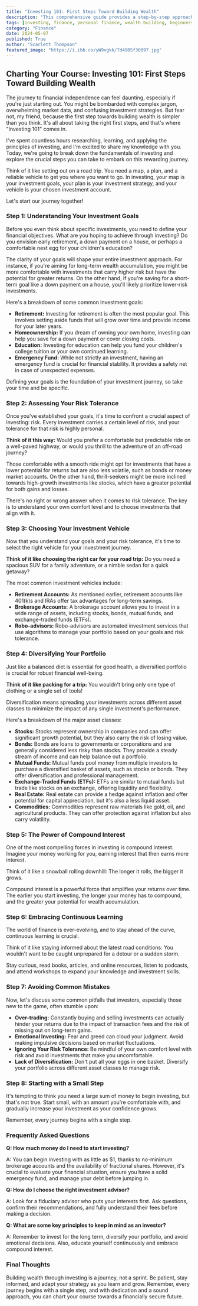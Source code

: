 ```yaml
---
title: "Investing 101: First Steps Toward Building Wealth"
description: "This comprehensive guide provides a step-by-step approach to investing for beginners. Learn about defining investment goals, assessing risk tolerance, choosing the right investment vehicles, diversifying your portfolio, and understanding the power of compound interest. Discover common mistakes to avoid and gain insights from frequently asked questions."
tags: [investing, finance, personal finance, wealth building, beginners, investment goals, risk tolerance, investment vehicles, diversification, compound interest, financial planning, retirement planning]
category: "Finance"
date: 2024-05-07
published: True
author: "Scarlett Thompson"
featured_image: "https://i.ibb.co/yW9vgkk/7d4905f30097.jpg"
---
```


## Charting Your Course: Investing 101: First Steps Toward Building Wealth

The journey to financial independence can feel daunting, especially if you're just starting out. You might be bombarded with complex jargon, overwhelming market data, and confusing investment strategies. But fear not, my friend, because the first step towards building wealth is simpler than you think. It's all about taking the right first steps, and that's where "Investing 101" comes in. 

I've spent countless hours researching, learning, and applying the principles of investing, and I'm excited to share my knowledge with you. Today, we're going to break down the fundamentals of investing and explore the crucial steps you can take to embark on this rewarding journey. 

Think of it like setting out on a road trip.  You need a map, a plan, and a reliable vehicle to get you where you want to go. In investing, your map is your investment goals, your plan is your investment strategy, and your vehicle is your chosen investment account. 

Let's start our journey together!

### Step 1: Understanding Your Investment Goals

Before you even think about specific investments, you need to define your financial objectives. What are you hoping to achieve through investing? Do you envision early retirement, a down payment on a house, or perhaps a comfortable nest egg for your children's education? 

The clarity of your goals will shape your entire investment approach. For instance, if you're aiming for long-term wealth accumulation, you might be more comfortable with investments that carry higher risk but have the potential for greater returns. On the other hand, if you're saving for a short-term goal like a down payment on a house, you'll likely prioritize lower-risk investments.

Here's a breakdown of some common investment goals:

* **Retirement:** Investing for retirement is often the most popular goal. This involves setting aside funds that will grow over time and provide income for your later years.
* **Homeownership:** If you dream of owning your own home, investing can help you save for a down payment or cover closing costs.
* **Education:** Investing for education can help you fund your children's college tuition or your own continued learning. 
* **Emergency Fund:** While not strictly an investment, having an emergency fund is crucial for financial stability. It provides a safety net in case of unexpected expenses.

Defining your goals is the foundation of your investment journey, so take your time and be specific. 

### Step 2: Assessing Your Risk Tolerance

Once you've established your goals, it's time to confront a crucial aspect of investing: risk. Every investment carries a certain level of risk, and your tolerance for that risk is highly personal.

**Think of it this way:** Would you prefer a comfortable but predictable ride on a well-paved highway, or would you thrill to the adventure of an off-road journey?  

Those comfortable with a smooth ride might opt for investments that have a lower potential for returns but are also less volatile, such as bonds or money market accounts. On the other hand, thrill-seekers might be more inclined towards high-growth investments like stocks, which have a greater potential for both gains and losses.

There's no right or wrong answer when it comes to risk tolerance.  The key is to understand your own comfort level and to choose investments that align with it.

### Step 3: Choosing Your Investment Vehicle

Now that you understand your goals and your risk tolerance, it's time to select the right vehicle for your investment journey.  

**Think of it like choosing the right car for your road trip:** Do you need a spacious SUV for a family adventure, or a nimble sedan for a quick getaway?

The most common investment vehicles include:

* **Retirement Accounts:**  As mentioned earlier, retirement accounts like 401(k)s and IRAs offer tax advantages for long-term savings. 
* **Brokerage Accounts:**  A brokerage account allows you to invest in a wide range of assets, including stocks, bonds, mutual funds, and exchange-traded funds (ETFs). 
* **Robo-advisors:**  Robo-advisors are automated investment services that use algorithms to manage your portfolio based on your goals and risk tolerance.

### Step 4: Diversifying Your Portfolio

Just like a balanced diet is essential for good health, a diversified portfolio is crucial for robust financial well-being. 

**Think of it like packing for a trip:** You wouldn't bring only one type of clothing or a single set of tools!

Diversification means spreading your investments across different asset classes to minimize the impact of any single investment's performance.  

Here's a breakdown of the major asset classes:

* **Stocks:** Stocks represent ownership in companies and can offer significant growth potential, but they also carry the risk of losing value.
* **Bonds:** Bonds are loans to governments or corporations and are generally considered less risky than stocks.  They provide a steady stream of income and can help balance out a portfolio.
* **Mutual Funds:** Mutual funds pool money from multiple investors to purchase a diversified basket of assets, such as stocks or bonds. They offer diversification and professional management.
* **Exchange-Traded Funds (ETFs):** ETFs are similar to mutual funds but trade like stocks on an exchange, offering liquidity and flexibility.
* **Real Estate:**  Real estate can provide a hedge against inflation and offer potential for capital appreciation, but it's also a less liquid asset.
* **Commodities:** Commodities represent raw materials like gold, oil, and agricultural products. They can offer protection against inflation but also carry volatility.

### Step 5: The Power of Compound Interest

One of the most compelling forces in investing is compound interest. Imagine your money working for you, earning interest that then earns more interest. 

Think of it like a snowball rolling downhill: The longer it rolls, the bigger it grows.

Compound interest is a powerful force that amplifies your returns over time. The earlier you start investing, the longer your money has to compound, and the greater your potential for wealth accumulation.

### Step 6: Embracing Continuous Learning

The world of finance is ever-evolving, and to stay ahead of the curve, continuous learning is crucial.  

Think of it like staying informed about the latest road conditions: You wouldn't want to be caught unprepared for a detour or a sudden storm. 

Stay curious, read books, articles, and online resources, listen to podcasts, and attend workshops to expand your knowledge and investment skills. 

###  Step 7: Avoiding Common Mistakes

Now, let's discuss some common pitfalls that investors, especially those new to the game, often stumble upon:

* **Over-trading:**  Constantly buying and selling investments can actually hinder your returns due to the impact of transaction fees and the risk of missing out on long-term gains.
* **Emotional Investing:**  Fear and greed can cloud your judgment. Avoid making impulsive decisions based on market fluctuations.
* **Ignoring Your Risk Tolerance:**  Be mindful of your own comfort level with risk and avoid investments that make you uncomfortable.
* **Lack of Diversification:**  Don't put all your eggs in one basket. Diversify your portfolio across different asset classes to manage risk.

### Step 8:  Starting with a Small Step

It's tempting to think you need a large sum of money to begin investing, but that's not true.  Start small, with an amount you're comfortable with, and gradually increase your investment as your confidence grows. 

Remember, every journey begins with a single step.

### Frequently Asked Questions

**Q: How much money do I need to start investing?**

A:  You can begin investing with as little as $1, thanks to no-minimum brokerage accounts and the availability of fractional shares. However, it's crucial to evaluate your financial situation, ensure you have a solid emergency fund, and manage your debt before jumping in.

**Q: How do I choose the right investment advisor?**

A:  Look for a fiduciary advisor who puts your interests first.  Ask questions, confirm their recommendations, and fully understand their fees before making a decision.

**Q: What are some key principles to keep in mind as an investor?**

A:  Remember to invest for the long term, diversify your portfolio, and avoid emotional decisions. Also, educate yourself continuously and embrace compound interest.

###  Final Thoughts

Building wealth through investing is a journey, not a sprint.  Be patient, stay informed, and adapt your strategy as you learn and grow.  Remember, every journey begins with a single step, and with dedication and a sound approach, you can chart your course towards a financially secure future. 
